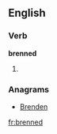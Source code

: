 ==English==

===Verb===
'''brenned'''

# {{en-past of|bren}}

===Anagrams===
* [[Brenden#English|Brenden]]

[[fr:brenned]]
